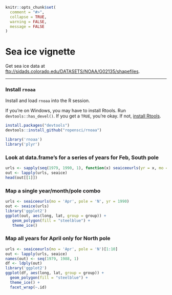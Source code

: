 <!--
%\VignetteEngine{knitr::knitr}
%\VignetteIndexEntry{Sea ice vignette}
%\VignetteEncoding{UTF-8}
-->

```r
knitr::opts_chunk$set(
  comment = "#>", 
  collapse = TRUE,
  warning = FALSE, 
  message = FALSE
)
```

Sea ice vignette
======

Get sea ice data at [ftp://sidads.colorado.edu/DATASETS/NOAA/G02135/shapefiles](ftp://sidads.colorado.edu/DATASETS/NOAA/G02135/shapefiles).

********************

### Install `rnoaa`

Install and load `rnoaa` into the R session.

If you're on Windows, you may have to install Rtools. Run `devtools::has_devel()`. If you get a `TRUE`, you're okay. If not, [install Rtools](https://cran.r-project.org/bin/windows/Rtools/).

```r
install.packages("devtools")
devtools::install_github("ropensci/rnoaa")
```

```r
library('rnoaa')
library('plyr')
```

### Look at data.frame's for a series of years for Feb, South pole

```r
urls <- sapply(seq(1979, 1990, 1), function(x) seaiceeurls(yr = x, mo = 'Feb', pole = 'S'))
out <- lapply(urls, seaice)
head(out[[1]])
```

### Map a single year/month/pole combo

```r
urls <- seaiceeurls(mo = 'Apr', pole = 'N', yr = 1990)
out <- seaice(urls)
library('ggplot2')
ggplot(out, aes(long, lat, group = group)) +
   geom_polygon(fill = "steelblue") +
   theme_ice()
```

### Map all years for April only for North pole

```r
urls <- seaiceeurls(mo = 'Apr', pole = 'N')[1:10]
out <- lapply(urls, seaice)
names(out) <- seq(1979, 1988, 1)
df <- ldply(out)
library('ggplot2')
ggplot(df, aes(long, lat, group = group)) +
  geom_polygon(fill = "steelblue") +
  theme_ice() +
  facet_wrap(~.id)
```
